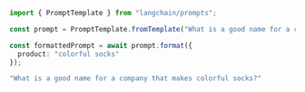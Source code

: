 ```typescript
import { PromptTemplate } from "langchain/prompts";

const prompt = PromptTemplate.fromTemplate("What is a good name for a company that makes {product}?");

const formattedPrompt = await prompt.format({
  product: "colorful socks"
});
```

```typescript
"What is a good name for a company that makes colorful socks?"
```
